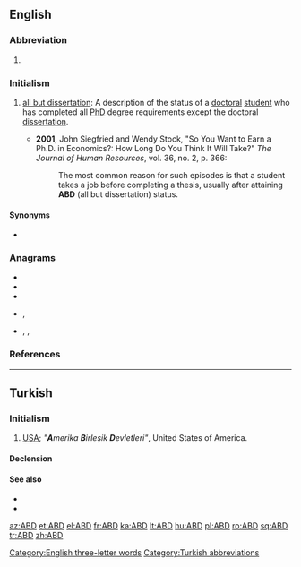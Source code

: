 ==English==

===Abbreviation===
{{rfc-header|Abbreviation}}
{{head|en|abbreviation}}

# {{non-gloss definition|Airport code for [[Abadan]], [[Iran]].<ref>{{cite-book|last=|first= |authorlink= |coauthors= |editor=Morris, William|others= |title=The American Heritage Dictionary of the English Language|year=1969|url= |format= |accessdate= |accessyear= |accessmonth= |edition= |date= |year_published=1971|month= |publisher=American Heritage Publishing Co., Inc.|location=New York, NY|language= |doi= |isbn=0-395-09066-0|lccn= |ol= |page=1|chapter= |chapterurl= |quote=}}</ref>}}

===Initialism===
{{rfc-header|Initialism}}
{{head|en|initialism}}

# {{label|en|academics}} [[all but dissertation]]: A description of the status of a [[doctoral]] [[student]] who has completed all [[PhD]] degree requirements except the doctoral [[dissertation]].
#* '''2001''', John Siegfried and Wendy Stock, "So You Want to Earn a Ph.D. in Economics?: How Long Do You Think It Will Take?" ''The Journal of Human Resources'', vol. 36, no. 2, p. 366:
#*: The most common reason for such episodes is that a student takes a job before completing a thesis, usually after attaining '''ABD''' (all but dissertation) status.

====Synonyms====
* {{l|en|abt}}

===Anagrams===
* {{l|en|ADB}}
* {{l|en|bad}}
* {{l|en|BDA}}
* {{l|en|dab}}, {{l|en|DAB}}
* {{l|en|dba}}, {{l|en|DBA}}, {{l|en|D.B.A.}}

===References===
<references/>

[[Category:English three-letter words]]

----

==Turkish==

===Initialism===
{{rfc-header|Initialism}}
{{tr-initialism}}

# [[USA]]; ''"'''A'''merika '''B'''irleşik '''D'''evletleri"'', United States of America.

====Declension====
{{crh-latin-noun|'nin|'ye|'yi|'de|'den}}

====See also====
* {{l|tr|Amerika}}
* {{l|tr|Amerika Birleşik Devletleri}}

[[Category:Turkish abbreviations]]

[[az:ABD]]
[[et:ABD]]
[[el:ABD]]
[[fr:ABD]]
[[ka:ABD]]
[[lt:ABD]]
[[hu:ABD]]
[[pl:ABD]]
[[ro:ABD]]
[[sq:ABD]]
[[tr:ABD]]
[[zh:ABD]]